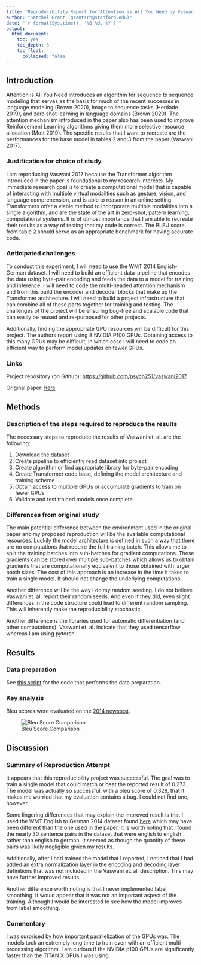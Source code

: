 ```yaml
---
title: "Reproducibility Report for Attention is All You Need by Vaswani et. al. (2017, NIPS Proceedings)"
author: "Satchel Grant (grantsrb@stanford.edu)"
date: "`r format(Sys.time(), '%B %d, %Y')`"
output:
  html_document:
    toc: yes
    toc_depth: 3
    toc_float:
      collapsed: false
---
```


<!-- Reproducibility reports should all use this template to standardize reporting across projects. These reports will be public supplementary materials that accompany the summary report(s) of the aggregate results. -->
## Introduction

Attention is All You Need introduces an algorithm for sequence to sequence modeling that serves as the basis for much of the recent successes in language modeling (Brown 2020), image to sequence tasks (Herdade 2019), and zero shot learning in language domains (Brown 2020). The attention mechanism introduced in the paper also has been used to improve Reinforcement Learning algorithms giving them more selective resource allocation (Mott 2019). The specific results that I want to recreate are the performances for the base model in tables 2 and 3 from the paper (Vaswani 2017).


### Justification for choice of study

I am reproducing Vaswani 2017 because the Transformer algorithm introduced in the paper is foundational to my research interests. My immediate research goal is to create a computational model that is capable of interacting with multiple virtual modalities such as gesture, vision, and language comprehension, and is able to reason in an online setting. Transformers offer a viable method to incorporate multiple modalities into a single algorithm, and are the state of the art in zero-shot, pattern learning, computational systems. It is of utmost importance that I am able to recreate their results as a way of testing that my code is correct. The BLEU score from table 2 should serve as an appropriate benchmark for having accurate code.

### Anticipated challenges

To conduct this experiment, I will need to use the WMT 2014 English-German dataset. I will need to build an efficient data-pipeline that encodes the data using byte-pair encoding and feeds the data to a model for training and inference. I will need to code the multi-headed attention mechanism and from this build the encoder and decoder blocks that make up the Transformer architecture. I will need to build a project infrastructure that can combine all of these parts together for training and testing. The challenges of the project will be ensuring bug-free and scalable code that can easily be reused and re-purposed for other projects.

Additionally, finding the appropriate GPU resources will be difficult for this project. The authors report using 8 NVIDIA P100 GPUs. Obtaining access to this many GPUs may be difficult, in which case I will need to code an efficient way to perform model updates on fewer GPUs.


### Links

Project repository (on Github): [https://github.com/psych251/vaswani2017](https://github.com/psych251/vaswani2017)

Original paper: [here](https://github.com/psych251/vaswani2017/blob/master/original_paper/Vaswani-AttentionIsAllYouNeed.pdf)

## Methods

### Description of the steps required to reproduce the results

The necessary steps to reproduce the results of Vaswani et. al. are the following:

1. Download the dataset
2. Create pipeline to efficiently read dataset into project
3. Create algorithm or find appropriate library for byte-pair encoding
4. Create Transformer code base, defining the model architecture and training scheme
5. Obtain access to multiple GPUs or accumulate gradients to train on fewer GPUs
6. Validate and test trained models once complete.

### Differences from original study

The main potential difference between the environment used in the original paper and my proposed reproduction will be the available computational resources. Luckily the model architecture is defined in such a way that there are no computations that require the full training batch. This allows me to split the training batches into sub-batches for gradient computations. These gradients can be stored over multiple sub-batches which allows us to obtain gradients that are computationally equivalent to those obtained with larger batch sizes. The cost of this approach is an increase in the time it takes to train a single model. It should not change the underlying computations.

Another difference will be the way I do my random seeding. I do not believe Vaswani et. al. report their random seeds. And even if they did, even slight differences in the code structure could lead to different random sampling. This will inherently make the reproducibility stochastic.

Another difference is the libraries used for automatic differentiation (and other computations). Vaswani et. al. indicate that they used tensorflow whereas I am using pytorch.

## Results

### Data preparation

See [this script](https://github.com/psych251/vaswani2017/blob/master/transformer/transformer/datas.py) for the code that performs the data preparation.

### Key analysis

Bleu scores were evaluated on the [2014 newstest](https://nlp.stanford.edu/projects/nmt/).

![Bleu Score Comparison](./bleu_scores.png)


## Discussion

### Summary of Reproduction Attempt

It appears that this reproducibility project was successful. The goal was to train a single model that could match or beat the reported result of 0.273. The model was actually so successful, with a bleu score of 0.329, that it makes me worried that my evaluation contains a bug. I could not find one, however.

Some lingering differences that may explain the improved result is that I used the WMT English to German 2014 dataset found [here](https://nlp.stanford.edu/projects/nmt/) which may have been different than the one used in the paper. It is worth noting that I found the nearly 30 sentence pairs in the dataset that were english to english rather than english to german. It seemed as though the quantity of these pairs was likely negligible givien my results.

Additionally, after I had trained the model that I reported, I noticed that I had added an extra normalization layer in the encoding and decoding layer definitions that was not included in the Vaswani et. al. description. This may have further improved results.

Another difference worth noting is that I never implemented label smoothing. It would appear that it was not an important aspect of the training. Although I would be interested to see how the model improves from label smoothing.

### Commentary

I was surprised by how important parallelization of the GPUs was. The models took an extremely long time to train even with an efficient multi-processing algorithm. I am curious if the NVIDIA p100 GPUs are significantly faster than the TITAN X GPUs I was using.
